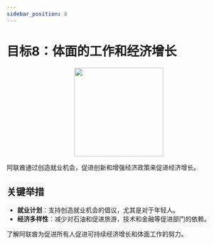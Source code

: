 ```yaml
---
sidebar_position: 8
---
```


# 目标8：体面的工作和经济增长

<p align="center"><img src="https://www.un.org/sustainabledevelopment/wp-content/uploads/2019/08/E-Goal-08-1024x1024.png" width="200" height="200"/></p>

阿联酋通过创造就业机会，促进创新和增强经济政策来促进经济增长。

## 关键举措

-  **就业计划**：支持创造就业机会的倡议，尤其是对于年轻人。
-  **经济多样性**：减少对石油和促进旅游，技术和金融等促进部门的依赖。

了解阿联酋为促进所有人促进可持续经济增长和体面工作的努力。